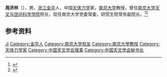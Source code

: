 '''周济林'''（{{bd|1969年|}}），男，[[浙江|浙江]][[金华市|金华]]人，中国[[天体力学|天体力学]]家，[[南京大学|南京大学]]教授。曾任[[南京大学天文与空间科学学院|南京大学天文与空间科学学院]]院长，现任南京大学党委常委，研究生院常务副院长。<ref>{{Cite web|title=周济林投身科研不忘初心 启智树德诲人不倦|url=http://jhwcw.zjol.com.cn/wcnews/system/2019/11/28/032044364.shtml|accessdate=2021-01-01|work=婺城新闻网}}</ref><ref>{{Cite web|title=中共教育部党组关于周济林等同志职务任免的通知|url=http://www.moe.gov.cn/srcsite/A04/moe_673/202012/t20201224_507281.html|accessdate=2021-01-01|work=中华人民共和国教育部}}</ref>

== 参考资料 ==
{{reflist}}

{{中国人物小作品}}
{{Navboxes
| title  = 周济林在[[中国天文学会|中国天文学会]]的职务
| list1  =
{{中国天文学会第十一届理事会}}
{{中国天文学会第十二届理事会}}
{{中国天文学会第十四届理事会}}
}}

{{Authority control}}
{{DEFAULTSORT:Zhou周}}
[[Category:周姓|Ji]]
[[Category:金华人|Category:金华人]]
[[Category:南京大学校友|Category:南京大学校友]]
[[Category:南京大學教授|Category:南京大學教授]]
[[Category:天体力学家|Category:天体力学家]]
[[Category:中国天文学会理事|Category:中国天文学会理事]]
[[Category:中国天文学会秘书长|Category:中国天文学会秘书长]]